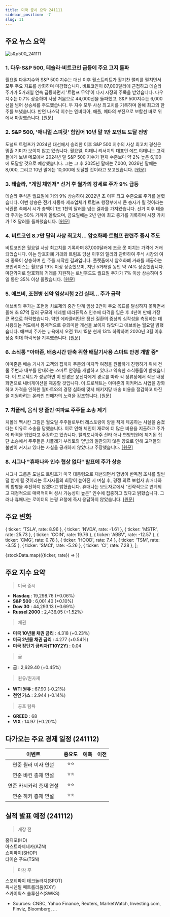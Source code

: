 ```yaml
---
title: 미국 증시 요약 241111
sidebar_position: -7
slug: 11
---
```


## 주요 뉴스 요약

![s&p500_241111](/map/241111.png)

### 1. **다우·S&P 500, 테슬라·비트코인 급등에 주요 고지 돌파**

월요일 다우지수와 S&P 500 지수는 대선 이후 월스트리트가 활기찬 랠리를 펼치면서 모두 주요 지표를 상회하며 마감했습니다. 비트코인이 87,000달러에 근접하고 테슬라 주가가 5거래일 연속 급등하면서 '트럼프 무역'이 다시 시장의 주목을 받았습니다. 다우 지수는 0.7% 상승하며 사상 처음으로 44,000선을 돌파했고, S&P 500지수는 6,000선을 넘어 상승세를 주도했습니다. 두 지수 모두 사상 최고치를 기록하며 올해 최고의 한 주를 보냈습니다. 반면 나스닥 지수는 엔비디아, 애플, 메타의 부진으로 보합선 바로 위에서 마감했습니다. [[원문]](https://finance.yahoo.com/news/live/stock-market-today-dow-sp-500-close-above-key-milestones-as-tesla-bitcoin-surge-210057604.html)

### 2. **S&P 500, '애니멀 스피릿' 힘입어 10년 말 1만 포인트 도달 전망**

도널드 트럼프가 2024년 대선에서 승리한 이후 S&P 500 지수의 사상 최고치 경신은 멈출 기미가 보이지 않고 있습니다. 월요일, 야데니 리서치의 대표인 에드 야데니는 고객들에게 보낸 메모에서 2024년 말 S&P 500 지수가 현재 수준보다 약 2% 높은 6,100에 도달할 것으로 예상했습니다. 그는 그 후 2025년 말에는 7,000, 2026년 말에는 8,000, 그리고 10년 말에는 10,000에 도달할 것이라고 보고했습니다. [[원문]](https://finance.yahoo.com/news/sp-500-seen-reaching-10000-by-end-of-decade-spurred-by-animal-spirits-212341217.html)

### 3. **테슬라, "게임 체인저" 선거 후 월가의 강세로 주가 9% 급등**

테슬라 주식은 월요일에 거의 9% 상승하여 2022년 초 이후 최고 수준으로 주가를 올렸습니다. 이번 상승은 전기 자동차 제조업체가 트럼프 행정부에서 큰 승자가 될 것이라는 낙관론 속에서 시가 총액이 1조 1천억 달러를 넘는 결과를 가져왔습니다. 선거 이후 테슬라 주가는 50% 가까이 올랐으며, 금요일에는 2년 만에 최고 종가를 기록하며 시장 가치가 1조 달러를 돌파했습니다. [[원문]](https://finance.yahoo.com/news/tesla-stock-soars-9-as-wall-street-grows-more-bullish-after-game-changer-election-210522524.html)

### 4. **비트코인 8.7만 달러 사상 최고치... 암호화폐·트럼프 관련주 증시 주도**

비트코인은 월요일 사상 최고치를 기록하며 87,000달러에 조금 못 미치는 가격에 거래되었습니다. 이는 암호화폐 거래와 트럼프 당선 이후의 랠리와 관련하여 주식 시장의 여러 종목이 상승하며 한 주를 시작한 결과입니다. 플랫폼에서 암호화폐 거래를 제공하는 코인베이스는 월요일 19% 이상 상승했으며, 지난 5거래일 동안 약 74% 상승했습니다. 마찬가지로 암호화폐 거래를 지원하는 로빈후드도 월요일 주가가 7% 이상 상승하며 5일 동안 35% 이상 올랐습니다. [[원문]](https://finance.yahoo.com/news/bitcoin-reaches-record-high-of-87000-as-crypto-trump-trades-dominate-stock-market-143831823.html)

### 5. **애브비, 조현병 신약 임상시험 2건 실패... 주가 급락**

애브비의 주가는 조현병 치료제의 중간 단계 임상 2건이 주요 목표를 달성하지 못하면서 올해 초 87억 달러 규모의 세레벨 테라퓨틱스 인수에 타격을 입은 후 4년여 만에 가장 큰 폭으로 하락했습니다. 약인 에라클리딘은 정신 질환의 증상의 심각성을 측정하는 데 사용되는 척도에서 통계적으로 유의미한 개선을 보이지 않았다고 애브비는 월요일 밝혔습니다. 애브비 주가는 뉴욕에서 오전 11시 15분 현재 13% 하락하여 2020년 3월 이후 장중 최대 하락폭을 기록했습니다. [[원문]](https://finance.yahoo.com/news/abbvie-tumbles-schizophrenia-drug-fails-143627223.html)

### 6. **소식통 "아마존, 배송시간 단축 위한 배달기사용 스마트 안경 개발 중"**

아마존은 배송 기사가 고객의 집까지 주문의 마지막 여정을 원활하게 진행하기 위해 건물 주변과 내부를 안내하는 스마트 안경을 개발하고 있다고 익숙한 소식통들이 밝혔습니다. 이 프로젝트가 성공하면 이 안경은 운전자에게 경로를 따라 각 정류장에서 작은 내장 화면으로 내비게이션을 제공할 것입니다. 이 프로젝트는 아마존의 이커머스 사업을 강화하고 가격을 인하한 월마트와의 경쟁 심화에 맞서 패키지당 배송 비용을 절감하고 마진을 지원하려는 온라인 판매자의 노력을 강조합니다. [[원문]](https://www.reuters.com/technology/amazon-developing-driver-eyeglasses-shave-seconds-off-deliveries-sources-say-2024-11-11/)

### 7. **치폴레, 음식 양 줄인 여파로 주주들 소송 제기**

치폴레 멕시칸 그릴은 월요일 주주들로부터 레스토랑이 양을 적게 제공하는 사실을 숨겼다는 이유로 소송을 당했습니다. 이로 인해 체인이 재료에 더 많은 비용을 지출하고 주가에 타격을 입었다고 주장하고 있습니다. 캘리포니아주 산타 애나 연방법원에 제기된 집단 소송에서 주주들은 치폴레가 부리토와 덮밥의 일관되지 않은 양으로 인해 고객들의 불만이 커지고 있다는 사실을 공개하지 않았다고 주장했습니다. [[원문]](https://www.reuters.com/business/retail-consumer/chipotle-shareholders-sue-over-fallout-skimping-portion-sizes-2024-11-11/)

### 8. **시그나 "휴매나와 인수 협상 없다" 발표에 주가 상승**

시그나 그룹은 도널드 트럼프가 미국 대통령으로 재선되면서 합병이 반독점 조사를 훨씬 덜 받게 될 것이라는 투자자들의 희망이 높아진 지 며칠 후, 경쟁 의료 보험사 휴매나와의 합병을 추진하지 않겠다고 밝혔습니다. 휴매나는 보도자료에서 "전략적으로 연계되고 재정적으로 매력적이며 성사 가능성이 높은" 인수에 집중하고 있다고 밝혔습니다. 그러나 휴매나는 로이터의 논평 요청에 즉시 응답하지 않았습니다. [[원문]](https://www.reuters.com/markets/deals/cigna-says-it-will-not-pursue-combination-with-humana-2024-11-11/)

## 주요 변화

  { ticker: 'TSLA', rate: 8.96 },
  { ticker: 'NVDA', rate: -1.61 },
  { ticker: 'MSTR', rate: 25.73 },
  { ticker: 'COIN', rate: 19.76 },
  { ticker: 'ABBV', rate: -12.57 },
  { ticker: 'CMG', rate: 0.78 },
  { ticker: 'HOOD', rate: 7.4 },
  { ticker: 'TSM', rate: -3.55 },
  { ticker: 'SMCI', rate: -5.26 },
  { ticker: 'CI', rate: 7.28 },
];

{stockData.map(({ticker, rate}) => <StockCardMini key={ticker} ticker={ticker} rate={rate}></StockCardMini>)}

## 주요 지수 요약

> 미국 증시

- **Nasdaq** : 19,298.76 (+0.06%)
- **S&P 500** : 6,001.40 (+0.10%)
- **Dow 30** : 44,293.13 (+0.69%)
- **Russel 2000** : 2,436.05 (+1.52%)

> 채권

- **미국 10년물 채권 금리** : 4.318 (+0.23%)
- **미국 2년물 채권 금리** : 4.277 (+0.54%)
- **미국 장단기 금리차(T10Y2Y)** : 0.04

> 금

- **금** : 2,629.40 (+0.45%)

> 원유/원자재

- **WTI 원유** : 67.90 (-0.21%)
- **천연 가스** : 2.944 (-0.14%)

> 공포 탐욕

- **GREED** : 68
- **VIX** : 14.97 (+0.20%)

## 다가오는 주요 경제 일정 (241112)

|         이벤트          | 중요도 | 예측 | 이전 |
| :---------------------: | :----: | :--: | :--: |
|   연준 월러 이사 연설   |  ⭐⭐  |      |      |
|   연준 바킨 총재 연설   |  ⭐⭐  |      |      |
| 연준 카시카리 총재 연설 |  ⭐⭐  |      |      |
|   연준 하커 총재 연설   |  ⭐⭐  |      |      |

## 실적 발표 예정 (241112)

> 개장 전

홈디포(HD)  
아스트라제네카(AZN)  
쇼피파이(SHOP)  
타이슨 푸드(TSN)

> 마감 후

스포티파이 테크놀러지(SPOT)  
옥시덴털 페트롤리움(OXY)  
스카이웍스 솔루션스(SWKS)

- Sources: CNBC, Yahoo Finance, Reuters, MarketWatch, Investing.com, Finviz, Bloomberg, ...
